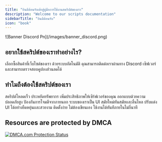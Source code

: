 ```yaml
---
title: "ยินดีต้อนรับเข้าสู่คู่มือการใช้งานสคริปต์ของเรา"
description: "Welcome to our scripts documentation"
sidebarTitle: "ยินดีต้อนรับ"
icon: "book"
---
```


<Frame>
  ![Banner Discord Pn](/images/banner_discord.png)
</Frame>

## อยากใช้สคริปต์ของเราทำอย่างไร?

<CardGroup cols={2}>
  <Card title="ซื้อสินค้า" icon="store" color="#ff0000" horizontal href="https://msc-fivem.shop/">
    เลือกซื้อสินค้าที่เว็บไซต์ของเรา ด้วยระบบอัตโนมัติ
  </Card>
  <Card title="ติดต่อเรา" icon="message-quote" color="#ff0000" horizontal href=" https://discord.gg/msc-fivem">
    คุณสามารถติดต่อเราผ่านทาง Discord เซิฟเวอร์และสามารถตรวจสอบคูปองส่วนลดได้
  </Card>
</CardGroup>

## ทำไมถึงต้องใช้สคริปต์ของเรา

<CardGroup cols={2}>
  <Card title="High Performance" icon="bolt-lightning">
    สคริปต์โหลดเร็ว ประหยัดทรัพยากร เพิ่มประสิทธิภาพให้เซิร์ฟเวอร์ของคุณ
  </Card>
  <Card title="Secured & Trusted" icon="shield-check">
    ออกแบบด้วยความปลอดภัยสูง ป้องกันการโจมตีจากภายนอก
  </Card>
  <Card title="Modern UI" icon="palette">
    ระบบของเราเป็น UI สมัยใหม่ทันสมัยเเละลื่นไหล ปรับแต่ง UI ได้อย่างยืดหยุ่นเเละสวยงาม
  </Card>
  <Card title="Ready-to-use Scripts" icon="rocket-launch">
    ติดตั้งง่าย ไม่ต้องเขียนเอง ใช้งานได้ทันทีภายในไม่กี่นาที
  </Card>
</CardGroup>

## Resources are protected by DMCA

<a href="//www.dmca.com/Protection/Status.aspx?id=8148d189-394d-4810-ba2e-3420a5b57d40" title="DMCA.com Protection Status" class="dmca-badge">
  <img 
    src="//images.dmca.com/Badges/dmca-badge-w150-5x1-01.png?ID=//www.dmca.com/Protection/Status.aspx?id=8148d189-394d-4810-ba2e-3420a5b57d40"
    alt="DMCA.com Protection Status"
  />
</a>
<script src="//images.dmca.com/Badges/DMCABadgeHelper.min.js"></script>